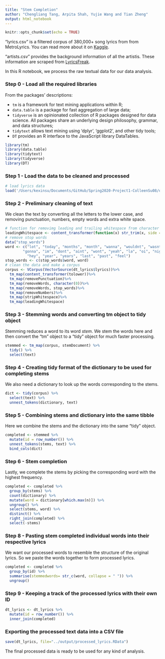 ```yaml
---
title: "Stem Completion"
author: "Chengliang Tang, Arpita Shah, Yujie Wang and Tian Zheng"
output: html_notebook
---
```


```r
knitr::opts_chunk$set(echo = TRUE)
```

"lyrics.csv" is a filtered corpus of 380,000+ song lyrics from from MetroLyrics. You can read more about it on [Kaggle](https://www.kaggle.com/gyani95/380000-lyrics-from-metrolyrics).

"artists.csv" provides the background information of all the artistis. These information are scraped from [LyricsFreak](https://www.lyricsfreak.com/).

In this R notebook, we process the raw textual data for our data analysis.

### Step 0 - Load all the required libraries

From the packages' descriptions:

+ `tm` is a framework for text mining applications within R;
+ `data.table` is a package for fast aggregation of large data;
+ `tidyverse` is an opinionated collection of R packages designed for data science. All packages share an underlying design philosophy, grammar, and data structures;
+ `tidytext` allows text mining using 'dplyr', 'ggplot2', and other tidy tools;
+ `DT` provides an R interface to the JavaScript library DataTables.

```r
library(tm)
library(data.table)
library(tidytext)
library(tidyverse)
library(DT)
```

### Step 1 - Load the data to be cleaned and processed

```r
# load lyrics data
load('/Users/kexinsu/Documents/GitHub/Spring2020-Project1-ColleenSu08/data/lyrics.RData') 
```


### Step 2 - Preliminary cleaning of text

We clean the text by converting all the letters to the lower case, and removing punctuation, numbers, empty words and extra white space.

```r
# function for removimg leading and trailing whitespace from character strings 
leadingWhitespace <- content_transformer(function(x) str_trim(x, side = "both"))
# remove stop words
data("stop_words")
word <- c("lot", "today", "months", "month", "wanna", "wouldnt", "wasnt", "ha", "na", "ooh", "da",
        "gonna", "im", "dont", "aint", "wont", "yeah", "la", "oi", "nigga", "fuck",
          "hey", "year", "years", "last", "past", "feel")
stop_words <- c(stop_words$word, word)
# clean the data and make a corpus
corpus <- VCorpus(VectorSource(dt_lyrics$lyrics))%>%
  tm_map(content_transformer(tolower))%>%
  tm_map(removePunctuation)%>%
  tm_map(removeWords, character(0))%>%
  tm_map(removeWords, stop_words)%>%
  tm_map(removeNumbers)%>%
  tm_map(stripWhitespace)%>%
  tm_map(leadingWhitespace)
```


### Step 3 - Stemming words and converting tm object to tidy object

Stemming reduces a word to its word *stem*. We stem the words here and then convert the "tm" object to a "tidy" object for much faster processing.

```r
stemmed <- tm_map(corpus, stemDocument) %>%
  tidy() %>%
  select(text)
```

### Step 4 - Creating tidy format of the dictionary to be used for completing stems

We also need a dictionary to look up the words corresponding to the stems.

```r
dict <- tidy(corpus) %>%
  select(text) %>%
  unnest_tokens(dictionary, text)
```

### Step 5 - Combining stems and dictionary into the same tibble

Here we combine the stems and the dictionary into the same "tidy" object.

```r
completed <- stemmed %>%
  mutate(id = row_number()) %>%
  unnest_tokens(stems, text) %>%
  bind_cols(dict) 
```

### Step 6 - Stem completion

Lastly, we complete the stems by picking the corresponding word with the highest frequency.

```r
completed <- completed %>%
  group_by(stems) %>%
  count(dictionary) %>%
  mutate(word = dictionary[which.max(n)]) %>%
  ungroup() %>%
  select(stems, word) %>%
  distinct() %>%
  right_join(completed) %>%
  select(-stems)
```

### Step 8 - Pasting stem completed individual words into their respective lyrics

We want our processed words to resemble the structure of the original lyrics. So we paste the words together to form processed lyrics.

```r
completed <- completed %>%
  group_by(id) %>%
  summarise(stemmedwords= str_c(word, collapse = " ")) %>%
  ungroup()
```

### Step 9 - Keeping a track of the processed lyrics with their own ID

```r
dt_lyrics <- dt_lyrics %>%
  mutate(id = row_number()) %>%
  inner_join(completed)
```

### Exporting the processed text data into a CSV file

```r
save(dt_lyrics, file="../output/processed_lyrics.RData")
```

The final processed data is ready to be used for any kind of analysis.